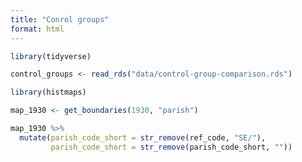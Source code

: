 ```yaml
---
title: "Conrol groups"
format: html
---
```


```r
library(tidyverse)

control_groups <- read_rds("data/control-group-comparison.rds")
```


```r
library(histmaps)

map_1930 <- get_boundaries(1930, "parish")

map_1930 %>% 
  mutate(parish_code_short = str_remove(ref_code, "SE/"),
         parish_code_short = str_remove(parish_code_short, ""))
```

